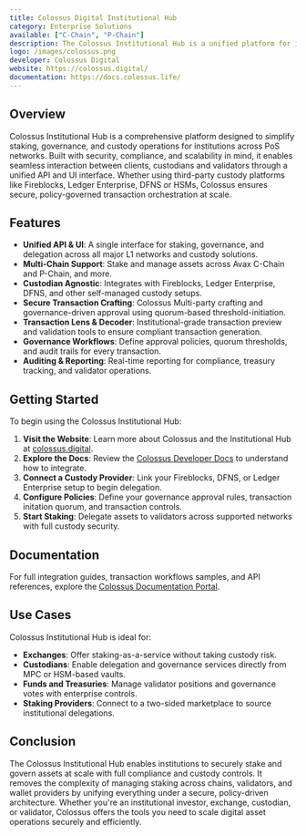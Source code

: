```yaml
---
title: Colossus Digital Institutional Hub
category: Enterprise Solutions
available: ["C-Chain", "P-Chain"]
description: The Colossus Institutional Hub is a unified platform for institutional staking, governance, and custody workflows across multiple chains and custody providers.
logo: /images/colossus.png
developer: Colossus Digital
website: https://colossus.digital/
documentation: https://docs.colossus.life/
---
```


## Overview

Colossus Institutional Hub is a comprehensive platform designed to simplify staking, governance, and custody operations for institutions across PoS networks. Built with security, compliance, and scalability in mind, it enables seamless interaction between clients, custodians and validators through a unified API and UI interface. Whether using third-party custody platforms like Fireblocks, Ledger Enterprise, DFNS or HSMs, Colossus ensures secure, policy-governed transaction orchestration at scale.

## Features

- **Unified API & UI**: A single interface for staking, governance, and delegation across all major L1 networks and custody solutions.
- **Multi-Chain Support**: Stake and manage assets across Avax C-Chain and P-Chain, and more.
- **Custodian Agnostic**: Integrates with Fireblocks, Ledger Enterprise, DFNS, and other self-managed custody setups.
- **Secure Transaction Crafting**: Colossus Multi-party crafting and governance-driven approval using quorum-based threshold-initiation.
- **Transaction Lens & Decoder**: Institutional-grade transaction preview and validation tools to ensure compliant transaction generation.
- **Governance Workflows**: Define approval policies, quorum thresholds, and audit trails for every transaction.
- **Auditing & Reporting**: Real-time reporting for compliance, treasury tracking, and validator operations.

## Getting Started

To begin using the Colossus Institutional Hub:

1. **Visit the Website**: Learn more about Colossus and the Institutional Hub at [colossus.digital](https://colossus.digital/).
2. **Explore the Docs**: Review the [Colossus Developer Docs](https://docs.colossus.life/) to understand how to integrate.
3. **Connect a Custody Provider**: Link your Fireblocks, DFNS, or Ledger Enterprise setup to begin delegation.
4. **Configure Policies**: Define your governance approval rules, transaction initation quorum, and transaction controls.
5. **Start Staking**: Delegate assets to validators across supported networks with full custody security.

## Documentation

For full integration guides, transaction workflows samples, and API references, explore the [Colossus Documentation Portal](https://docs.colossus.life/).

## Use Cases

Colossus Institutional Hub is ideal for:

- **Exchanges**: Offer staking-as-a-service without taking custody risk.
- **Custodians**: Enable delegation and governance services directly from MPC or HSM-based vaults.
- **Funds and Treasuries**: Manage validator positions and governance votes with enterprise controls.
- **Staking Providers**: Connect to a two-sided marketplace to source institutional delegations.

## Conclusion

The Colossus Institutional Hub enables institutions to securely stake and govern assets at scale with full compliance and custody controls. It removes the complexity of managing staking across chains, validators, and wallet providers by unifying everything under a secure, policy-driven architecture. Whether you're an institutional investor, exchange, custodian, or validator, Colossus offers the tools you need to scale digital asset operations securely and efficiently.
